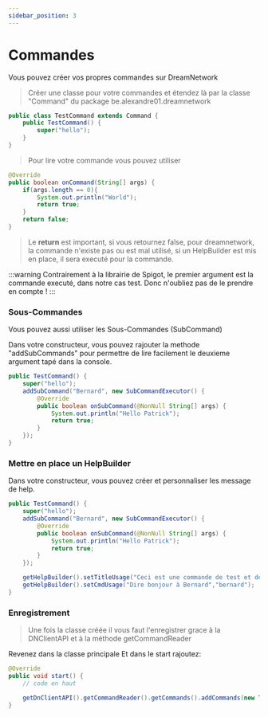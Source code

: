 ```yaml
---
sidebar_position: 3
---
```

# Commandes


Vous pouvez créer vos propres commandes sur DreamNetwork


> Créer une classe pour votre commandes et étendez là par la classe "Command" du package be.alexandre01.dreamnetwork

```java
public class TestCommand extends Command {
    public TestCommand() {
        super("hello");
    }
}    
```

> Pour lire votre commande vous pouvez utiliser

```java
@Override
public boolean onCommand(String[] args) {
    if(args.length == 0){
        System.out.println("World");
        return true;
    }
    return false;
}
```

> Le **return** est important, si vous retournez false, pour dreamnetwork, la commande n'existe pas ou est mal utilisé, si un HelpBuilder est mis en place, il sera executé pour la commande.

:::warning
Contrairement à la librairie de Spigot, le premier argument est la commande executé, dans notre cas test. Donc n'oubliez pas de le prendre en compte ! 
:::

### Sous-Commandes
Vous pouvez aussi utiliser les Sous-Commandes (SubCommand)

Dans votre constructeur, vous pouvez rajouter la methode "addSubCommands" pour permettre de lire facilement le deuxieme argument tapé dans la console.



```java
public TestCommand() {
    super("hello");
    addSubCommand("Bernard", new SubCommandExecutor() {
        @Override
        public boolean onSubCommand(@NonNull String[] args) {
            System.out.println("Hello Patrick");
            return true;
        }
    });
}
```


### Mettre en place un HelpBuilder

Dans votre constructeur, vous pouvez créer et personnaliser les message de help.

```java
public TestCommand() {
    super("hello");
    addSubCommand("Bernard", new SubCommandExecutor() {
        @Override
        public boolean onSubCommand(@NonNull String[] args) {
            System.out.println("Hello Patrick");
            return true;
        }
    });

    getHelpBuilder().setTitleUsage("Ceci est une commande de test et de salutation");
    getHelpBuilder().setCmdUsage("Dire bonjour à Bernard","bernard");
}
```


### Enregistrement

> Une fois la classe créée il vous faut l'enregistrer grace à la DNClientAPI et à la méthode getCommandReader

Revenez dans la classe principale
Et dans le start rajoutez:
```java
@Override
public void start() {
    // code en haut

    getDnClientAPI().getCommandReader().getCommands().addCommands(new TestCommand());
}
 ```   





